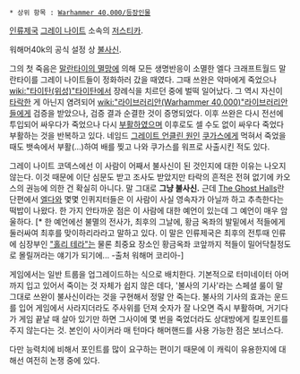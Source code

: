 {{{+1 '''Anval Thawn'''}}}

 * 상위 항목 : [[Warhammer 40,000/등장인물]]

[[인류제국]] [[그레이 나이트]] 소속의 [[저스티카]].

워해머40k의 공식 설정 상 [[불사신]]. 

그의 첫 죽음은 [[말란타이의 멸망]]에 의해 모든 생명반응이 소멸한 엘다 크래프트월드 말란타이를 그레이 나이트들이 정화하러 갔을 때였다. 그때 쓰완은 악마에게 죽었으나 [[wiki:"타이탄(위성)"타이탄]]에서 장례식을 치르던 중에 벌떡 일어났다. 그 역시 자신이 [[타락]]한 게 아닌지 염려되어 [[wiki:"라이브러리안(Warhammer 40,000)"라이브러리안]]들에게 검증을 받았으나, 검증 결과 순결한 것이 증명되었다. 이후 쓰완은 다시 전선에 투입되어 싸우다가 죽었으나 다시 [[부활]]하였으며 이후로도 셀 수도 없이 싸우다 죽었다 부활하는 것을 반복하고 있다.  네임드 [[그레이트 언클린 원]]인 [[쿠가스]]에게 먹혀서 죽었을 때도 뱃속에서 부활(…)하여 배를 찢고 나와 쿠가스를 워프로 사출시킨 적도 있다.

그레이 나이트 코덱스에선 이 사람이 어째서 불사신이 된 것인지에 대한 이유는 나오지 않는다. 이것 때문에 이단 심문도 받고 조사도 받았지만 타락의 흔적은 전혀 없기에 카오스의 권능에 의한 건 확실히 아니다. 말 그대로 '''그냥 불사신.''' 근데 [http://wh40k.lexicanum.com/wiki/Anval_Thawn#.UoSJe-IsCXV  The Ghost Halls]란 단편에서 [[엘다]]와 몇몇 인퀴지터들은 이 사람이 사실 영속자가 아닐까 하고 추측한다는 떡밥이 나왔다. 한 가지 안타까운 점은 이 사람에 대한 예언이 있는데 그 예언이 매우 암울하다. [* 한 예언에선 불멸의 전사가, 최후의 그날에, 황금 옥좌의 발밑에서 적들에게 둘러싸여 최후를 맞이하리라라고 말하고 있다. 이 말은 인류제국은 최후의 전투때 인류에 심장부인 [["홀리 테라"]]는 물론 최중요 장소인 황금옥좌 코앞까지 적들이 밀어닥칠정도로 몰릴꺼라는 얘기가 되기에... -출처 워해머 코리아-] 


게임에서는 일반 트룹을 업그레이드하는 식으로 배치한다. 기본적으로 터미네이터 아머까지 입고 있어서 죽이는 것 자체가 쉽지 않은 데다, '불사의 기사'라는 스페셜 룰이 말 그대로 쓰완이 불사신이라는 것을 구현해서 정말 안 죽는다. 불사의 기사의 효과는 운드를 입어 게임에서 사라지더라도 주사위를 던져 숫자가 잘 나오면 즉시 부활하며, 거기다가 게임 끝날 때 살아 있기만 하면 그사이에 몇 번을 죽었더라도 상대방에게 킬포인트를 주지 않는다는 것. 본인이 사이커라 매 턴마다 해머핸드를 사용 가능한 점은 보너스다.

다만 능력치에 비해서 포인트를 많이 요구하는 편이기 때문에 이 캐릭이 유용한지에 대해선 여전히 논쟁 중에 있다.
